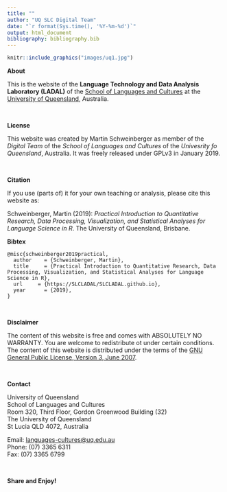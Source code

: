 ```yaml
---
title: ""
author: "UQ SLC Digital Team"
date: "`r format(Sys.time(), '%Y-%m-%d')`"
output: html_document
bibliography: bibliography.bib
---
```

```r
knitr::include_graphics("images/uq1.jpg")
```

**About**

This is the website of the **Language Technology and Data Analysis Laboratory (LADAL)** of the [School of Languages and Cultures](https://languages-cultures.uq.edu.au/) at the [University of Queensland](https://www.uq.edu.au/), Australia.

&nbsp;

**License**

This website was created by Martin Schweinberger as member of the *Digital Team* of the *School of Languages and Cultures* of the *Univesrity fo Queensland*, Australia. It was freely released under GPLv3 in January 2019. 

&nbsp;

**Citation**

If you use (parts of) it for your own teaching or analysis, please cite this website as:

Schweinberger, Martin (2019): *Practical Introduction to Quantitative Research, Data Processing, Visualization, and Statistical Analyses for Language Science in R*. The University of Queensland, Brisbane.

**Bibtex**
```
@misc{schweinberger2019practical,
  author    = {Schweinberger, Martin},
  title     = {Practical Introduction to Quantitative Research, Data Processing, Visualization, and Statistical Analyses for Language Science in R},
  url     = {https://SLCLADAL/SLCLADAL.github.io},
  year      = {2019},
}
```
&nbsp;

**Disclaimer**

The content of this website is free and comes with ABSOLUTELY NO WARRANTY. You are welcome to redistribute ot under certain conditions. The content of this website is distributed under the terms of the [GNU General Public License, Version 3, June 2007](https://slcladal.netlify.com/license.html). 

&nbsp;

**Contact**

University of Queensland  
School of Languages and Cultures  
Room 320, Third Floor, Gordon Greenwood Building (32)  
The University of Queensland  
St Lucia QLD 4072, Australia



Email: <languages-cultures@uq.edu.au>  
Phone: (07) 3365 6311  
Fax: (07) 3365 6799


&nbsp;

**Share and Enjoy!**  
